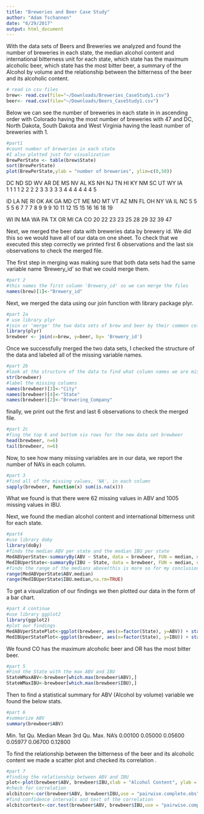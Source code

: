 ```yaml
---
title: "Breweries and Beer Case Study"
author: "Adam Tschannen"
date: "6/29/2017"
output: html_document
---
```



With the data sets of Beers and Breweries we analyzed and found the number of breweries in each state, the median alcohol content and international bitterness unit for each state, which state has the maximum alcoholic beer, which state has the most bitter beer, a summary of the Alcohol by volume and the relationship between the bitterness of the beer and its alcoholic content.
```r
# read in csv files 
brew<- read.csv(file="~/Downloads/Breweries_CaseStudy1.csv")
beer<- read.csv(file="~/Downloads/Beers_CaseStudy1.csv")
```

Below we can see the number of breweries in each state in in ascending order with Colorado having the most number of breweries with 47 and DC, North Dakota, South Dakota and West Virginia having the least number of breweries with 1. 

```r
#part1
#count number of breweries in each state
#I also plotted just for visualization 
BrewPerState <- table(brew$State)
sort(BrewPerState)
plot(BrewPerState,ylab = "number of breweries", ylim=c(0,50))
```

DC  ND  SD  WV  AR  DE  MS  NV  AL  KS  NH  NJ  TN  HI  KY  NM  SC  UT  WY  IA  
1   1   1   1   2   2   2   2   3   3   3   3   3   4   4   4   4   4   4   5   

ID LA  NE  RI  OK  AK  GA  MD  CT  ME  MO  MT  VT  AZ  MN  FL  OH  NY  VA  IL  NC 
 5  5   5   5   6   7   7   7   8   9   9   9  10  11  12  15  15  16  16  18  19   

WI IN  MA  WA  PA  TX  OR  MI  CA  CO 
20 22  23  23  25  28  29  32  39  47

Next, we merged the beer data with breweries data by brewery id. We did this so we would have all of our data on one sheet. To check that we executed this step correctly we printed first 6 observations and the last six observations to check the merged file.

The first step in merging was making sure that both data sets had the same variable name 'Brewery_id' so that we could merge them. 
```r
#part 2
#this names the first column 'Brewery_id' so we can merge the files
names(brew)[1]<-"Brewery_id"
```
Next, we merged the data using our join function with library package plyr.
```r
#part 2a
# use library plyr
#join or 'merge' the two data sets of brew and beer by their common column 'Brewery_id'
library(plyr)
brewbeer <- join(x=brew, y=beer, by= 'Brewery_id')
```
Once we successfully merged the two data sets, I checked the structure of the data and labeled all of the missing variable names. 
```r
#part 2b
#look at the structure of the data to find what column names we are missing
str(brewbeer)
#label the missing columns 
names(brewbeer)[3]<-"City"
names(brewbeer)[4]<-"State"
names(brewbeer)[2]<-"Brewering_Company"
```

finally, we print out the first and last 6 observations to check the merged file.
```r
#part 2c
#fing the top 6 and bottom six rows for the new data set brewbeer
head(brewbeer, n=6)
tail(brewbeer, n=6)
```

Now, to see how many missing variables are in our data, we report the number of NA’s in each column.
```r
#part 3
#find all of the missing values, 'NA', in each column
sapply(brewbeer, function(x) sum(is.na(x)))
```
What we found is that there were 62 missing values in ABV and 1005 missing values in IBU. 

Next, we found the median alcohol content and international bitterness unit for each state. 
```r
#part4
#use library doby
library(doBy)
#finds the median ABV per state and the median IBU per state
MedABVperState<-summaryBy(ABV ~ State, data = brewbeer, FUN = median, na.rm = TRUE)
MedIBUperState<-summaryBy(IBU ~ State, data = brewbeer, FUN = median, na.rm = TRUE)
#finds the range of the medians above(this is more so for my conclusion) 
range(MedABVperState$ABV.median)
range(MedIBUperState$IBU.median,na.rm=TRUE)
```
To get a visualization of our findings we then plotted our data in the form of a bar chart. 
```r
#part 4 continue
#use library ggplot2
library(ggplot2)
#plot our findings 
MedABVperStatePlot<-ggplot(brewbeer, aes(x=factor(State), y=ABV)) + stat_summary(fun.y="median", geom="bar", na.rm = TRUE)
MedIBUperStatePlot<-ggplot(brewbeer, aes(x=factor(State), y=IBU)) + stat_summary(fun.y="median", geom="bar", na.rm =TRUE)
```

We found CO has the maximum alcoholic beer and OR  has the most bitter beer.
```r
#part 5
#Find the State with the max ABV and IBU
StateWMaxABV<-brewbeer[which.max(brewbeer$ABV),] 
StateWMaxIBU<-brewbeer[which.max(brewbeer$IBU),]
```

Then to find a statistical summary for ABV (Alcohol by volume) variable we found the below stats.
```r
#part 6
#summarize ABV
summary(brewbeer$ABV)
```
  Min. 1st Qu.  Median    Mean 3rd Qu.    Max.    NA's 
0.00100 0.05000 0.05600 0.05977 0.06700 0.12800

To find the relationship between the bitterness of the beer and its alcoholic content we made a scatter plot and checked its correlation .
```r
#part 7
#finding the relationship between ABV and IBU
plot<-plot(brewbeer$ABV, brewbeer$IBU,xlab = "Alcohol Content", ylab = "bitterness of the beer",abline(lm(brewbeer$IBU ~brewbeer$ABV), col="red"))
#check for correlation
alcbitcor<-cor(brewbeer$ABV, brewbeer$IBU,use = "pairwise.complete.obs", method = "pearson")
#find confidence intervals and test of the correlation 
alcbitcortest<-cor.test(brewbeer$ABV, brewbeer$IBU,use = "pairwise.complete.obs", method = "pearson")
```



